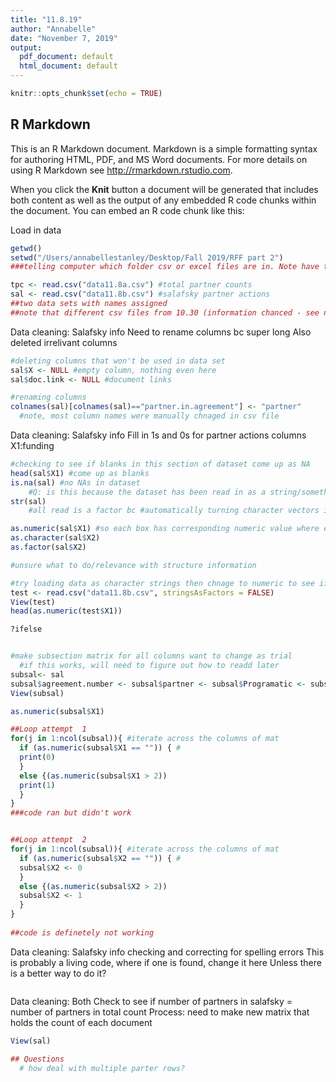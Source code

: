 ```yaml
---
title: "11.8.19"
author: "Annabelle"
date: "November 7, 2019"
output:
  pdf_document: default
  html_document: default
---
```


```r
knitr::opts_chunk$set(echo = TRUE)
```

## R Markdown

This is an R Markdown document. Markdown is a simple formatting syntax for authoring HTML, PDF, and MS Word documents. For more details on using R Markdown see <http://rmarkdown.rstudio.com>.

When you click the **Knit** button a document will be generated that includes both content as well as the output of any embedded R code chunks within the document. You can embed an R code chunk like this:



Load in data

```r
getwd()
setwd("/Users/annabellestanley/Desktop/Fall 2019/RFF part 2")
###telling computer which folder csv or excel files are in. Note have to specify that folder

tpc <- read.csv("data11.8a.csv") #total partner counts
sal <- read.csv("data11.8b.csv") #salafsky partner actions
##two data sets with names assigned
##note that different csv files from 10.30 (information chanced - see notes AS8)
```

Data cleaning: Salafsky info 
  Need to rename columns bc super long
  Also deleted irrelivant columns 

```r
#deleting columns that won't be used in data set 
sal$X <- NULL #empty column, nothing even here
sal$doc.link <- NULL #document links 

#renaming columns
colnames(sal)[colnames(sal)=="partner.in.agreement"] <- "partner"
  #note, most column names were manually chnaged in csv file
```


Data cleaning: Salafsky info 
  Fill in 1s and 0s for partner actions columns X1:funding 

```r
#checking to see if blanks in this section of dataset come up as NA
head(sal$X1) #come up as blanks 
is.na(sal) #no NAs in dataset 
    #Q: is this because the dataset has been read in as a string/something that doesn't produce NAs?
str(sal)
    #all read is a factor bc #automatically turning character vectors into factors.

as.numeric(sal$X1) #so each box has corresponding numeric value where empty = 1; anything higher has count 
as.character(sal$X2)
as.factor(sal$X2)

#unsure what to do/relevance with structure information 

#try loading data as character strings then chnage to numeric to see if converts to 1s or 0s 
test <- read.csv("data11.8b.csv", stringsAsFactors = FALSE)
View(test)
head(as.numeric(test$X1))

?ifelse


#make subsection matrix for all columns want to change as trial
  #if this works, will need to figure out how to readd later 
subsal<- sal
subsal$agreement.number <- subsal$partner <- subsal$Programatic <- subsal$type.of.partners <- NULL
View(subsal)

as.numeric(subsal$X1)

##Loop attempt  1 
for(j in 1:ncol(subsal)){ #iterate across the columns of mat
  if (as.numeric(subsal$X1 == "")) { #
  print(0)
  }
  else {(as.numeric(subsal$X1 > 2))
  print(1)
  }
}
###code ran but didn't work 


##Loop attempt  2
for(j in 1:ncol(subsal)){ #iterate across the columns of mat
  if (as.numeric(subsal$X2 == "")) { #
  subsal$X2 <- 0
  }
  else {(as.numeric(subsal$X2 > 2))
  subsal$X2 <- 1
  }
}
  
##code is definetely not working


```


Data cleaning: Salafsky info 
  checking and correcting for spelling errors 
  This is probably a living code, where if one is found, change it here
  Unless there is a better way to do it?

```r

```


Data cleaning: Both
  Check to see if number of partners in salafsky = number of partners in total count 
  Process:
    need to make new matrix that holds the count of each document 
  
```r

View(sal)

## Questions
  # how deal with multiple parter rows? 

```
